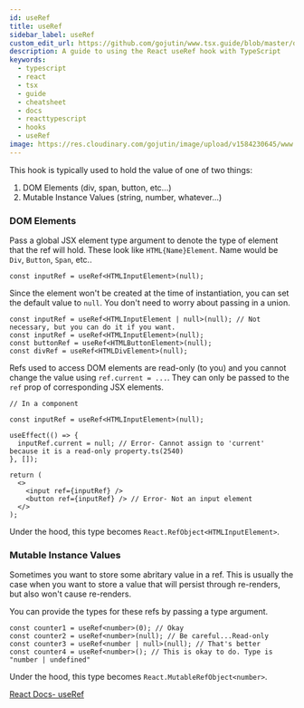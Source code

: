 ```yaml
---
id: useRef
title: useRef
sidebar_label: useRef
custom_edit_url: https://github.com/gojutin/www.tsx.guide/blob/master/docs/hooks/useRef.mdx
description: A guide to using the React useRef hook with TypeScript
keywords:
  - typescript
  - react
  - tsx
  - guide
  - cheatsheet
  - docs
  - reacttypescript
  - hooks
  - useRef
image: https://res.cloudinary.com/gojutin/image/upload/v1584230645/www.tsx.guide/tsx-guide-logo.png
---
```


This hook is typically used to hold the value of one of two things:

1. DOM Elements (div, span, button, etc...)
2. Mutable Instance Values (string, number, whatever...)

### DOM Elements

Pass a global JSX element type argument to denote the type of element that the ref will hold. These look like `HTML{Name}Element`. Name would be `Div`, `Button`, `Span`, etc..

```tsx
const inputRef = useRef<HTMLInputElement>(null);
```

Since the element won't be created at the time of instantiation, you can set the default value to `null`. You don't need to worry about passing in a union.

```tsx
const inputRef = useRef<HTMLInputElement | null>(null); // Not necessary, but you can do it if you want.
const inputRef = useRef<HTMLInputElement>(null);
const buttonRef = useRef<HTMLButtonElement>(null);
const divRef = useRef<HTMLDivElement>(null);
```

Refs used to access DOM elements are read-only (to you) and you cannot change the value using `ref.current = ...`. They can only be passed to the `ref` prop of corresponding JSX elements.

```tsx
// In a component

const inputRef = useRef<HTMLInputElement>(null);

useEffect(() => {
  inputRef.current = null; // Error- Cannot assign to 'current' because it is a read-only property.ts(2540)
}, []);

return (
  <>
    <input ref={inputRef} />
    <button ref={inputRef} /> // Error- Not an input element
  </>
);
```

Under the hood, this type becomes `React.RefObject<HTMLInputElement>`.

### Mutable Instance Values

Sometimes you want to store some abritary value in a ref.
This is usually the case when you want to store a value that will persist through re-renders, but also won't cause re-renders.

You can provide the types for these refs by passing a type argument.

```tsx
const counter1 = useRef<number>(0); // Okay
const counter2 = useRef<number>(null); // Be careful...Read-only
const counter3 = useRef<number | null>(null); // That's better
const counter4 = useRef<number>(); // This is okay to do. Type is "number | undefined"
```

Under the hood, this type becomes `React.MutableRefObject<number>`.

[React Docs- useRef](https://reactjs.org/docs/hooks-reference.html#useref)
